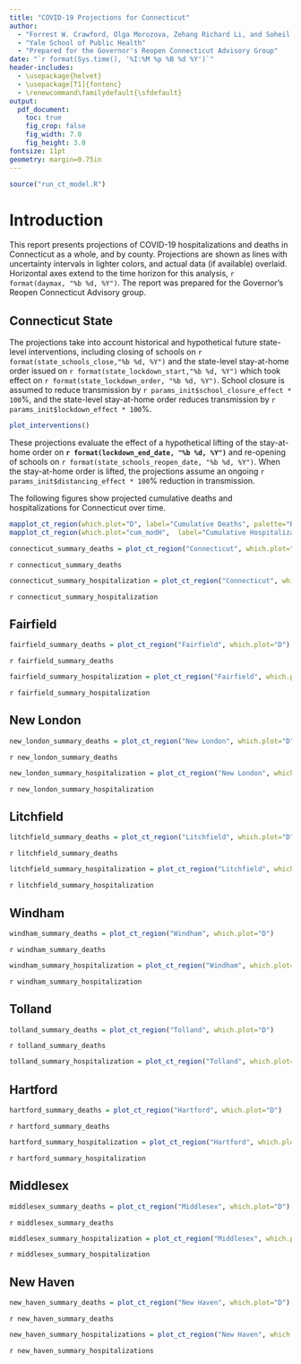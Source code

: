 ```yaml
---
title: "COVID-19 Projections for Connecticut"
author: 
  - "Forrest W. Crawford, Olga Morozova, Zehang Richard Li, and Soheil Eshghi"
  - "Yale School of Public Health"
  - "Prepared for the Governor's Reopen Connecticut Advisory Group"
date: "`r format(Sys.time(), '%I:%M %p %B %d %Y')`"
header-includes:
  - \usepackage{helvet}
  - \usepackage[T1]{fontenc}
  - \renewcommand\familydefault{\sfdefault} 
output:
  pdf_document:
    toc: true
    fig_crop: false
    fig_width: 7.0
    fig_height: 3.0
fontsize: 11pt
geometry: margin=0.75in
---
```


```r
source("run_ct_model.R")

```


# Introduction 

This report presents projections of COVID-19 hospitalizations and deaths in Connecticut as a whole, and by county. Projections are shown as lines with uncertainty intervals in lighter colors, and actual data (if available) overlaid. Horizontal axes extend to the time horizon for this analysis, `r format(daymax, "%b %d, %Y")`.  The report was prepared for the Governor's Reopen Connecticut Advisory group. 

## Connecticut State 

The projections take into account historical and hypothetical future state-level interventions, including closing of schools on `r format(state_schools_close,"%b %d, %Y")` and the state-level stay-at-home order issued on `r format(state_lockdown_start,"%b %d, %Y")` which took effect on `r format(state_lockdown_order, "%b %d, %Y")`.  School closure is assumed to reduce transmission by `r params_init$school_closure_effect * 100`%, and the state-level stay-at-home order reduces transmission by `r params_init$lockdown_effect * 100`%.  


```r
plot_interventions()
```

These projections evaluate the effect of a hypothetical lifting of the stay-at-home order on **`r format(lockdown_end_date, "%b %d, %Y")`** and re-opening of schools on `r format(state_schools_reopen_date, "%b %d, %Y")`.  When the stay-at-home order is lifted, the projections assume an ongoing `r params_init$distancing_effect * 100`% reduction in transmission. 

The following figures show projected cumulative deaths and hospitalizations for Connecticut over time. 


```r
mapplot_ct_region(which.plot="D", label="Cumulative Deaths", palette="Reds")
mapplot_ct_region(which.plot="cum_modH",  label="Cumulative Hospitalizations", palette="Blues")  
```

```r
connecticut_summary_deaths = plot_ct_region("Connecticut", which.plot="D")
```

`r connecticut_summary_deaths`


```r
connecticut_summary_hospitalization = plot_ct_region("Connecticut", which.plot="H", add=dat_ct_capacity)
```

`r connecticut_summary_hospitalization`





## Fairfield 

```r
fairfield_summary_deaths = plot_ct_region("Fairfield", which.plot="D")
```

`r fairfield_summary_deaths`

```r
fairfield_summary_hospitalization = plot_ct_region("Fairfield", which.plot="H")
```

`r fairfield_summary_hospitalization`





## New London

```r
new_london_summary_deaths = plot_ct_region("New London", which.plot="D")
```
`r new_london_summary_deaths`

```r
new_london_summary_hospitalization = plot_ct_region("New London", which.plot="H")
```

`r new_london_summary_hospitalization`






## Litchfield
```r
litchfield_summary_deaths = plot_ct_region("Litchfield", which.plot="D")
```
`r litchfield_summary_deaths`

```r
litchfield_summary_hospitalization = plot_ct_region("Litchfield", which.plot="H")
```

`r litchfield_summary_hospitalization`




## Windham
```r
windham_summary_deaths = plot_ct_region("Windham", which.plot="D")
```
`r windham_summary_deaths`

```r
windham_summary_hospitalization = plot_ct_region("Windham", which.plot="H")
```

`r windham_summary_hospitalization`






## Tolland
```r
tolland_summary_deaths = plot_ct_region("Tolland", which.plot="D")
```
`r tolland_summary_deaths`

```r
tolland_summary_hospitalization = plot_ct_region("Tolland", which.plot="H")
```





## Hartford
```r
hartford_summary_deaths = plot_ct_region("Hartford", which.plot="D")
```
`r hartford_summary_deaths`

```r
hartford_summary_hospitalization = plot_ct_region("Hartford", which.plot="H")
```

`r hartford_summary_hospitalization`



## Middlesex
```r
middlesex_summary_deaths = plot_ct_region("Middlesex", which.plot="D")
```
`r middlesex_summary_deaths`

```r
middlesex_summary_hospitalization = plot_ct_region("Middlesex", which.plot="H")
```

`r middlesex_summary_hospitalization`




## New Haven

```r
new_haven_summary_deaths = plot_ct_region("New Haven", which.plot="D")
```
`r new_haven_summary_deaths`

```r
new_haven_summary_hospitalizations = plot_ct_region("New Haven", which.plot="H")
```

`r new_haven_summary_hospitalizations`







